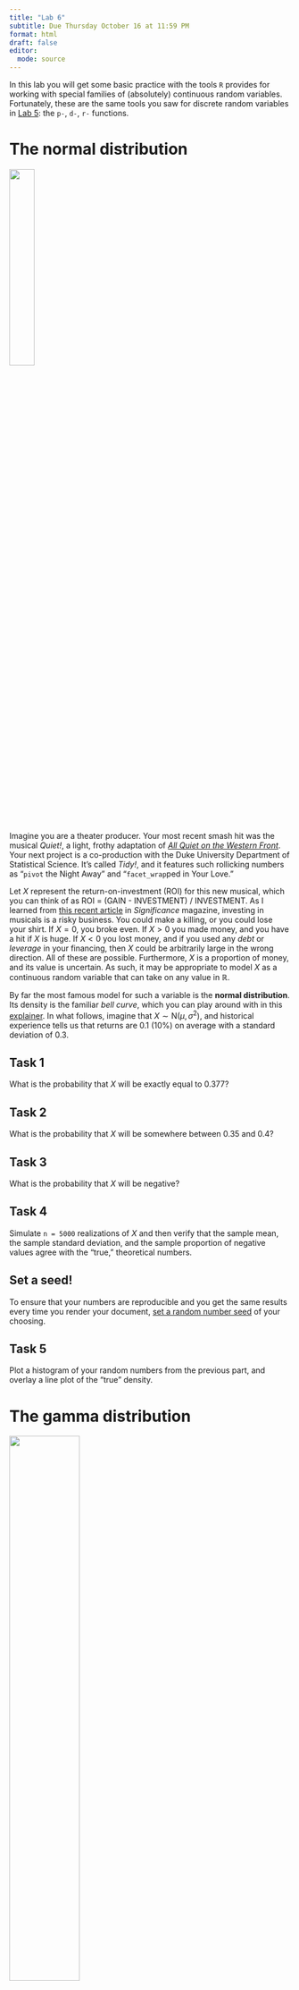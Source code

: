 ```yaml
---
title: "Lab 6"
subtitle: Due Thursday October 16 at 11:59 PM
format: html
draft: false
editor: 
  mode: source
---
```


In this lab you will get some basic practice with the tools `R` provides for working with special families of (absolutely) continuous random variables. Fortunately, these are the same tools you saw for discrete random variables in [Lab 5](https://sta240-f25.github.io/labs/lab-5.html): the `p-`, `d-`, `r-` functions.

# The normal distribution

![](images/producers.jpg){fig-align="center" width="30%"}

Imagine you are a theater producer. Your most recent smash hit was the musical *Quiet!*, a light, frothy adaptation of [*All Quiet on the Western Front*](https://en.wikipedia.org/wiki/All_Quiet_on_the_Western_Front). Your next project is a co-production with the Duke University Department of Statistical Science. It's called *Tidy!*, and it features such rollicking numbers as “`pivot` the Night Away” and “`facet_wrap`ped in Your Love.” 

Let $X$ represent the return-on-investment (ROI) for this new musical, which you can think of as ROI = (GAIN - INVESTMENT) / INVESTMENT. As I learned from [this recent article](https://sta240-f25.github.io/readings/detsky-gutekunst-kopac-2025-significance.pdf) in *Significance* magazine, investing in musicals is a risky business. You could make a killing, or you could lose your shirt. If $X=0$, you broke even. If $X>0$ you made money, and you have a hit if $X$ is huge. If $X<0$ you lost money, and if you used any *debt* or *leverage* in your financing, then $X$ could be arbitrarily large in the wrong direction. All of these are possible. Furthermore, $X$ is a proportion of money, and its value is uncertain. As such, it may be appropriate to model $X$ as a continuous random variable that can take on any value in $\mathbb{R}$. 

By far the most famous model for such a variable is the **normal distribution**. Its density is the familiar *bell curve*, which you can play around with in this [explainer](https://sta240-f25.github.io/distributions/continuous-normal.html). In what follows, imagine that $X\sim\text{N}(\mu,\,\sigma^2)$, and historical experience tells us that returns are 0.1 (10%) on average with a standard deviation of 0.3.

## Task 1

What is the probability that $X$ will be exactly equal to 0.377?

## Task 2

What is the probability that $X$ will be somewhere between 0.35 and 0.4?

## Task 3

What is the probability that $X$ will be negative?

## Task 4

Simulate `n = 5000` realizations of $X$ and then verify that the sample mean, the sample standard deviation, and the sample proportion of negative values agree with the "true," theoretical numbers.

::: callout-tip
## Set a seed!
To ensure that your numbers are reproducible and you get the same results every time you render your document, [set a random number seed](https://sta240-f25.github.io/explainers/rng-seed.html) of your choosing.
:::

## Task 5

Plot a histogram of your random numbers from the previous part, and overlay a line plot of the "true" density.


# The gamma distribution

![](images/stupid-planking.jpg){#fig-planking fig-align="center" width="50%"}

When I was in high school (2008 - 2012), a ridiculous fad emerged called "planking," where people would photograph themselves in weird locations lying face down and stiff-as-a-board, as in @fig-planking. It was really stupid. In a few sad cases, people chose to do this from great heights and accidentally plummeted to their deaths. 

In addition to being a theater producer, imagine that you also own an insurance company that specializes in planking-related injuries. Every month, people submit claims against their policies for some amount of money. Let $X$ represent the total dollar amount that your clients claim next month. This is a random variable because insurance claims are the result of random accidents. $X$ is measured in units of dollars and cents, so it is most appropriate to model $X$ as a continuous random variable that only takes on positive values. 

A common model for such a variable is the **gamma distribution**, which has density:

$$
f(x)
=
\begin{cases}
\frac{\beta^\alpha}{\Gamma(\alpha)}x^{\alpha-1}e^{-\beta x} &x\geq 0\\
0 & x<0.
\end{cases}
$$

A random variable possessing this distribution is denoted $X\sim\text{Gamma}(\alpha,\,\beta)$, and the parameters $\alpha>0$ and $\beta>0$ are called the *shape* and the *rate.* Once we have the appropriate tools, we will derive that $E(X)=\alpha/\beta$ and $\text{var}(X)=\alpha/\beta^2$, but for now you can just take these as facts. Our webpage has an [explainer](https://sta240-f25.github.io/distributions/continuous-gamma.html) with more.

## Task 6

The actuaries at your insurance company know that historically, monthly claims are about \$10,000 on average, with a standard deviation of \$2,000. If we want to use the model $X\sim\text{Gamma}(\alpha,\,\beta)$, how should we set $\alpha$ and $\beta$ so that $X$ has the correct location and spread?

## Task 7

Simulate `n = 5000` random numbers from the gamma distribution using the appropriate `r-` function. Plot a histogram of these numbers using the `hist` function, and overlay a line plot of the density using the `curve` function and the appropriate `d-` function.

## Task 8

Verify that the sample mean and sample variance of your random numbers are close to the prescriptions from Task 6. If they are not, revisit Task 6 and adjust your choice of $\alpha$ and $\beta$ until this works.

## Task 9

What is the probability $P(X > 15,000)$? Calculate this probability exactly using the appropriate `p-` function, and also approximate it using your random numbers. Verify that the two numbers are close.

